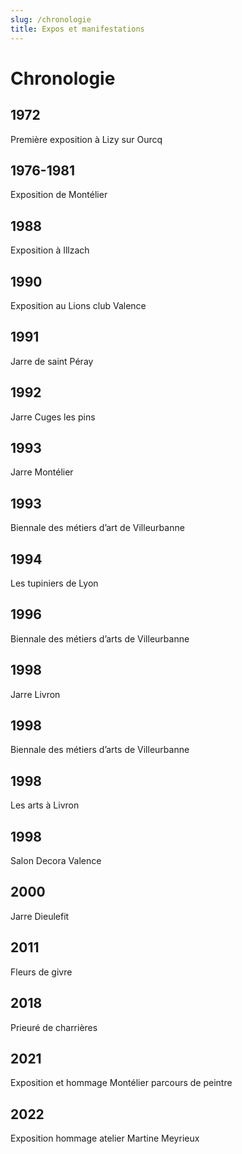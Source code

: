 ```yaml
---
slug: /chronologie
title: Expos et manifestations
---
```


# Chronologie

## 1972

Première exposition à Lizy sur Ourcq

## 1976-1981

Exposition de Montélier

## 1988

Exposition à Illzach

## 1990

Exposition au Lions club Valence

## 1991

Jarre de saint Péray

## 1992

Jarre Cuges les pins

## 1993

Jarre Montélier

## 1993

Biennale des métiers d’art de Villeurbanne

<ImageClick src="https://pepe-cms.s3web.gasdev.fr/expos/villeurbanne_1993_okii_dd047957c7.webp" alt="Villeurbanne 1993 okii"/>

<ImageClick src="https://pepe-cms.s3web.gasdev.fr/expos/villeurbanne_1993_ok_a6e33cd8db.webp" alt="Villeurbanne 1993 ok"/>

## 1994

Les tupiniers de Lyon

<ImageClick src="https://pepe-cms.s3web.gasdev.fr/expos/les_tupiniers_ok_30ca5ae864.webp" alt="Les tupiniers ok"/>

## 1996

Biennale des métiers d’arts de Villeurbanne

<ImageClick src="https://pepe-cms.s3web.gasdev.fr/expos/villeurbanne_1996_okii_ed7c5c2a7b.webp" alt="Villeurbanne 1996 okii"/>

<ImageClick src="https://pepe-cms.s3web.gasdev.fr/expos/villeurbanne_1996_ok_9f76a726f7.webp" alt="Villeurbanne 1996 ok"/>

## 1998

Jarre Livron

## 1998

Biennale des métiers d’arts de Villeurbanne

<ImageClick src="https://pepe-cms.s3web.gasdev.fr/expos/villeurbanne_1998_ok_ddab7bc7b4.webp" alt="Villeurbanne 1998 ok"/>

## 1998

Les arts à Livron

## 1998

Salon Decora Valence

<ImageClick src="https://pepe-cms.s3web.gasdev.fr/expos/decora_c411b5517f.webp" alt="Decora"/>

## 2000

Jarre Dieulefit

## 2011

Fleurs de givre

<ImageClick src="https://pepe-cms.s3web.gasdev.fr/expos/fleur_de_givre_ok_801f67ce4b.webp" alt="Fleur de givre ok"/>

## 2018

Prieuré de charrières

<ImageClick src="https://pepe-cms.s3web.gasdev.fr/expos/expo_les_culis_1e8fb2b0bf.webp" alt="Expo les culis"/>

## 2021

Exposition et hommage Montélier parcours de peintre

## 2022

Exposition hommage atelier Martine Meyrieux

<ImageClick src="https://pepe-cms.s3web.gasdev.fr/expos/meyrieux_ok_af69d5ef2a.webp" alt="Meyrieux ok"/>
